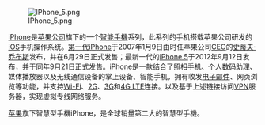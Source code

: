 [[File:IPhone_5.png|right]]

[[iPhone|iPhone]]是[[苹果公司|苹果公司]]旗下的一个[[智能手機|智能手機]]系列，此系列的手机搭载苹果公司研发的[[iOS|iOS]]手机操作系统。[[iPhone_(第一代)|第一代iPhone]]于2007年1月9日由时任苹果公司[[CEO|CEO]]的[[史蒂夫·乔布斯|史蒂夫·乔布斯]]发布，并在6月29日正式发售；最新一代的[[iPhone_5|iPhone 5]]于2012年9月12日发布，并于同年9月21日正式发售。iPhone是一款结合了照相手机、个人数码助理、媒体播放器以及无线通信设备的掌上设备、智能手机，拥有收发[[电子邮件|电子邮件]]、网页浏览等功能，并支持[[Wi-Fi|Wi-Fi]]、[[2G|2G]]、[[3G|3G]]和[[4G_LTE|4G LTE]]连接。以及基于上述链接访问[[VPN|VPN]]服务器，实现虚拟专线网络服务。

[[蘋果公司|苹果]]旗下智慧型手機iPhone，是全球销量第二大的智慧型手機。